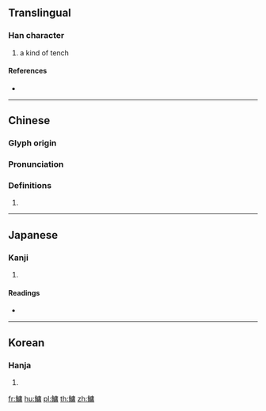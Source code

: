 {{character info/new}}
{{also|鳙}}
==Translingual==

===Han character===
{{Han char|rn=195|rad=魚|as=11|sn=22|four=|canj=NFILB}}

# a kind of tench

====References====
* {{Han ref|kx=1477.240|dkj=46460|dj=2009.060|hdz=74711.080|uh=9C45|ud=40005}}

----

==Chinese==
{{zh-forms|s=鳙}}

===Glyph origin===
{{Han etym}}

===Pronunciation===
{{zh-pron
|m=yōng
|mc=y
|oc=y
|cat=
}}

===Definitions===
{{zh-hanzi}}

# {{rfdef|zh}}

----

==Japanese==

===Kanji===
{{ja-kanji|grade=|rs=魚11}}

# {{defn|lang=ja|sort=魚11}}

====Readings====
* {{ja-readings|on=[[しょう]] (shō), [[じゅ]] (ju), [[ゆ]] (yu), [[よう]] (yō)|kun=[[このしろ]] (konoshiro)}}

----

==Korean==

===Hanja===
{{ko-hanja|hangeul=용|eumhun=|rv=yong|mr=yong|y=yong}}

# {{defn|lang=ko|sort=魚11}}

[[fr:鱅]]
[[hu:鱅]]
[[pl:鱅]]
[[th:鱅]]
[[zh:鱅]]